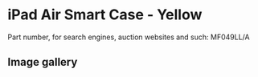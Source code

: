 
# iPad Air Smart Case - Yellow

Part number, for search engines, auction websites and such: MF049LL/A

## Image gallery

<div style={{ width: "768px" }}>
  <GalleryComponent
    images={[
      {
        original: "/everysource/MF049.webp",
        thumbnail: "/everypreview/MF049.webp",
      },
      {
        original: "/everysource/MF049_AV1_SILVER.webp",
        thumbnail: "/everypreview/MF049_AV1_SILVER.webp",
      },
      {
        original: "/everysource/MF049_AV1_SPACE_GRAY.webp",
        thumbnail: "/everypreview/MF049_AV1_SPACE_GRAY.webp",
      },
      {
        original: "/everysource/MF049_AV3.webp",
        thumbnail: "/everypreview/MF049_AV3.webp",
      },
      {
        original: "/everysource/MF049_AV4.webp",
        thumbnail: "/everypreview/MF049_AV4.webp",
      },
      {
        original: "/everysource/MF049_AV5.webp",
        thumbnail: "/everypreview/MF049_AV5.webp",
      },
      {
        original: "/everysource/MF049_AV6.webp",
        thumbnail: "/everypreview/MF049_AV6.webp",
      }
    ]}
  />
</div>